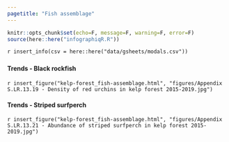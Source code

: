 ```yaml
---
pagetitle: "Fish assemblage"
---
```


```r
knitr::opts_chunk$set(echo=F, message=F, warning=F, error=F)
source(here::here("infographiqR.R"))
```

`r insert_info(csv = here::here("data/gsheets/modals.csv"))`


### {.tabset}

#### Trends - Black rockfish

`r insert_figure("kelp-forest_fish-assemblage.html", "figures/Appendix S.LR.13.19 - Density of red urchins in kelp forest 2015-2019.jpg")`

#### Trends - Striped surfperch

`r insert_figure("kelp-forest_fish-assemblage.html", "figures/Appendix S.LR.13.21 - Abundance of striped surfperch in kelp forest 2015-2019.jpg")`

